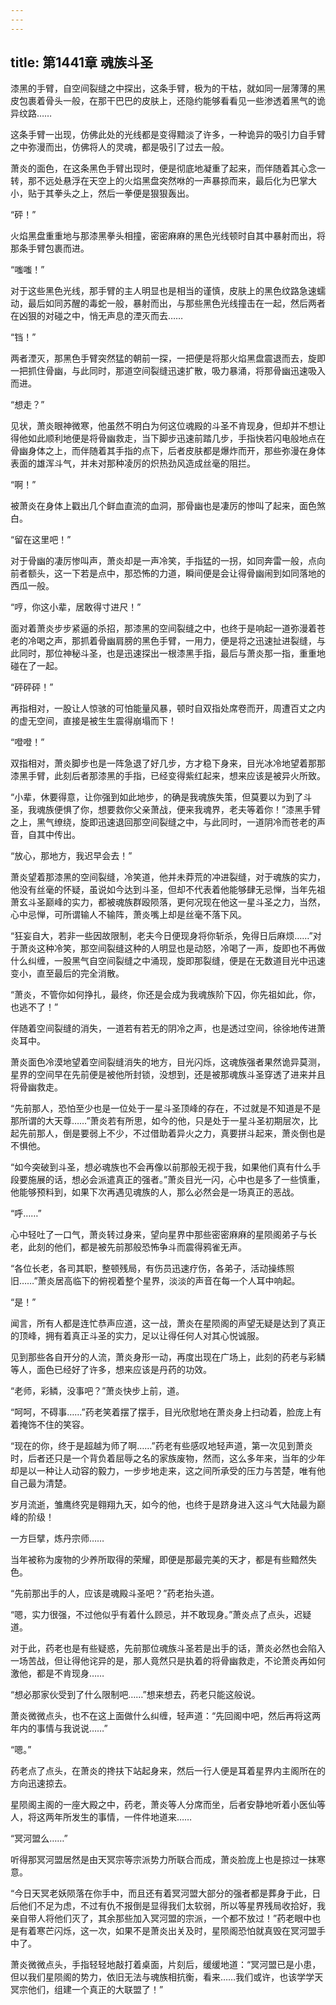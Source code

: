 ```yaml
---
---
---
```

title: 第1441章 魂族斗圣
---



漆黑的手臂，自空间裂缝之中探出，这条手臂，极为的干枯，就如同一层薄薄的黑皮包裹着骨头一般，在那干巴巴的皮肤上，还隐约能够看看见一些渗透着黑气的诡异纹路……

这条手臂一出现，仿佛此处的光线都是变得黯淡了许多，一种诡异的吸引力自手臂之中弥漫而出，仿佛将人的灵魂，都是吸引了过去一般。

萧炎的面色，在这条黑色手臂出现时，便是彻底地凝重了起来，而伴随着其心念一转，那不远处悬浮在天空上的火焰黑盘突然咻的一声暴掠而来，最后化为巴掌大小，贴于其拳头之上，然后一拳便是狠狠轰出。

“砰！”

火焰黑盘重重地与那漆黑拳头相撞，密密麻麻的黑色光线顿时自其中暴射而出，将那条手臂包裹而进。

“嗤嗤！”

对于这些黑色光线，那手臂的主人明显也是相当的谨慎，皮肤上的黑色纹路急速蠕动，最后如同苏醒的毒蛇一般，暴射而出，与那些黑色光线撞击在一起，然后两者在凶狠的对碰之中，悄无声息的湮灭而去……

“铛！”

两者湮灭，那黑色手臂突然猛的朝前一探，一把便是将那火焰黑盘震退而去，旋即一把抓住骨幽，与此同时，那道空间裂缝迅速扩散，吸力暴涌，将那骨幽迅速吸入而进。

“想走？”

见状，萧炎眼神微寒，他虽然不明白为何这位魂殿的斗圣不肯现身，但却并不想让得他如此顺利地便是将骨幽救走，当下脚步迅速前踏几步，手指快若闪电般地点在骨幽身体之上，而伴随着其手指的点下，后者皮肤都是爆炸而开，那些弥漫在身体表面的雄浑斗气，并未对那种凌厉的炽热劲风造成丝毫的阻拦。

“啊！”

被萧炎在身体上戳出几个鲜血直流的血洞，那骨幽也是凄厉的惨叫了起来，面色煞白。

“留在这里吧！”

对于骨幽的凄厉惨叫声，萧炎却是一声冷笑，手指猛的一拐，如同奔雷一般，点向前者额头，这一下若是点中，那恐怖的力道，瞬间便是会让得骨幽闹到如同落地的西瓜一般。

“哼，你这小辈，居敢得寸进尺！”

面对着萧炎步步紧逼的杀招，那漆黑的空间裂缝之中，也终于是响起一道弥漫着苍老的冷喝之声，那抓着骨幽肩膀的黑色手臂，一用力，便是将之迅速扯进裂缝，与此同时，那位神秘斗圣，也是迅速探出一根漆黑手指，最后与萧炎那一指，重重地碰在了一起。

“砰砰砰！”

再指相对，一股让人惊骇的可怕能量风暴，顿时自双指处席卷而开，周遭百丈之内的虚无空间，直接是被生生震得崩塌而下！

“噔噔！”

双指相对，萧炎脚步也是一阵急退了好几步，方才稳下身来，目光冰冷地望着那那漆黑手臂，此刻后者那漆黑的手指，已经变得紫红起来，想来应该是被异火所致。

“小辈，休要得意，让你强到如此地步，的确是我魂族失策，但莫要以为到了斗圣，我魂族便惧了你，想要救你父亲萧战，便来我魂界，老夫等着你！”漆黑手臂之上，黑气缭绕，旋即迅速退回那空间裂缝之中，与此同时，一道阴冷而苍老的声音，自其中传出。

“放心，那地方，我迟早会去！”

萧炎望着那漆黑的空间裂缝，冷笑道，他并未莽荒的冲进裂缝，对于魂族的实力，他没有丝毫的怀疑，虽说如今达到斗圣，但却不代表着他能够肆无忌惮，当年先祖萧玄斗圣巅峰的实力，都被魂族群殴陨落，更何况现在他这一星斗圣之力，当然，心中忌惮，可所谓输人不输阵，萧炎嘴上却是丝毫不落下风。

“狂妄自大，若非一些因故限制，老夫今日便现身将你斩杀，免得日后麻烦……”对于萧炎这种冷笑，那空间裂缝这种的人明显也是动怒，冷喝了一声，旋即也不再做什么纠缠，一股黑气自空间裂缝之中涌现，旋即那裂缝，便是在无数道目光中迅速变小，直至最后的完全消散。

“萧炎，不管你如何挣扎，最终，你还是会成为我魂族阶下囚，你先祖如此，你，也逃不了！”

伴随着空间裂缝的消失，一道若有若无的阴冷之声，也是透过空间，徐徐地传进萧炎耳中。

萧炎面色冷漠地望着空间裂缝消失的地方，目光闪烁，这魂族强者果然诡异莫测，星界的空间早在先前便是被他所封锁，没想到，还是被那魂族斗圣穿透了进来并且将骨幽救走。

“先前那人，恐怕至少也是一位处于一星斗圣顶峰的存在，不过就是不知道是不是那所谓的大天尊……”萧炎若有所思，如今的他，只是处于一星斗圣初期层次，比起先前那人，倒是要弱上不少，不过借助着异火之力，真要拼斗起来，萧炎倒也是不惧他。

“如今突破到斗圣，想必魂族也不会再像以前那般无视于我，如果他们真有什么手段要施展的话，想必会派遣真正的强者。”萧炎目光一闪，心中也是多了一些慎重，他能够预料到，如果下次再遇见魂族的人，那么必然会是一场真正的恶战。

“呼……”

心中轻吐了一口气，萧炎转过身来，望向星界中那些密密麻麻的星陨阁弟子与长老，此刻的他们，都是被先前那般恐怖争斗而震得鸦雀无声。

“各位长老，各司其职，整顿残局，有伤员迅速疗伤，各弟子，活动操练照旧……”萧炎居高临下的俯视着整个星界，淡淡的声音在每一个人耳中响起。

“是！”

闻言，所有人都是连忙恭声应道，这一战，萧炎在星陨阁的声望无疑是达到了真正的顶峰，拥有着真正斗圣的实力，足以让得任何人对其心悦诚服。

见到那些各自开分的人流，萧炎身形一动，再度出现在广场上，此刻的药老与彩鳞等人，面色已经好了许多，想来应该是丹药的功效。

“老师，彩鳞，没事吧？”萧炎快步上前，道。

“呵呵，不碍事……”药老笑着摆了摆手，目光欣慰地在萧炎身上扫动着，脸庞上有着掩饰不住的笑容。

“现在的你，终于是超越为师了啊……”药老有些感叹地轻声道，第一次见到萧炎时，后者还只是一个背负着屈辱之名的家族废物，然而，这么多年来，当年的少年却是以一种让人动容的毅力，一步步地走来，这之间所承受的压力与苦楚，唯有他自己最为清楚。

岁月流逝，雏鹰终究是翱翔九天，如今的他，也终于是跻身进入这斗气大陆最为巅峰的阶级！

一方巨擘，炼丹宗师……

当年被称为废物的少养所取得的荣耀，即便是那最完美的天才，都是有些黯然失色。

“先前那出手的人，应该是魂殿斗圣吧？”药老抬头道。

“嗯，实力很强，不过他似乎有着什么顾忌，并不敢现身。”萧炎点了点头，迟疑道。

对于此，药老也是有些疑惑，先前那位魂族斗圣若是出手的话，萧炎必然也会陷入一场苦战，但让得他诧异的是，那人竟然只是执着的将骨幽救走，不论萧炎再如何激他，都是不肯现身……

“想必那家伙受到了什么限制吧……”想来想去，药老只能这般说。

萧炎微微点头，也不在这上面做什么纠缠，轻声道：“先回阁中吧，然后再将这两年内的事情与我说说……”

“嗯。”

药老点了点头，在萧炎的搀扶下站起身来，然后一行人便是耳着星界内主阁所在的方向迅速掠去。

星陨阁主阁的一座大殿之中，药老，萧炎等人分席而坐，后者安静地听着小医仙等人，将这两年所发生的事情，一件件地道来……

“冥河盟么……”

听得那冥河盟居然是由天冥宗等宗派势力所联合而成，萧炎脸庞上也是掠过一抹寒意。

“今日天冥老妖陨落在你手中，而且还有着冥河盟大部分的强者都是葬身于此，日后他们不足为虑，不过有仇不报倒是显得我们太软弱，所以等星界残局收拾好，我亲自带人将他们灭了，其余那些加入冥河盟的宗派，一个都不放过！”药老眼中也是有着寒芒闪烁，这一次，如果不是萧炎出关及时，星陨阁恐怕就真毁在冥河盟手中了。

萧炎微微点头，手指轻轻地敲打着桌面，片刻后，缓缓地道：“冥河盟已是小患，但以我们星陨阁的势力，依旧无法与魂族相抗衡，看来……我们或许，也该学学天冥宗他们，组建一个真正的大联盟了！”